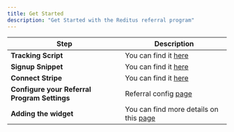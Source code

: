 ```yaml
---
title: Get Started
description: "Get Started with the Reditus referral program"
---
```


| Step                                            | Description                                                                             |
| ----------------------------------------------- | --------------------------------------------------------------------------------------- |
| <b>Tracking Script</b>                          | You can find it [here](https://app.getreditus.com/saas/settings/installation)           |
| <b>Signup Snippet</b>                           | You can find it [here](https://app.getreditus.com/saas/settings/installation)           |
| <b>Connect Stripe</b>                           | You can find it [here](https://app.getreditus.com/saas/settings/installation)           |
| <b>Configure your Referral Program Settings</b> | Referral config [page](https://app.getreditus.com/saas/referral_program/config/details) |
| <b>Adding the widget</b>                        | You can find more details on this [page](./loading)                                     |
